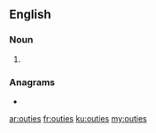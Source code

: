 ==English==

===Noun===
{{head|en|noun plural form}}

# {{plural of|outie|lang=en}}

===Anagrams===
* {{l|en|soutie}}

[[ar:outies]]
[[fr:outies]]
[[ku:outies]]
[[my:outies]]
